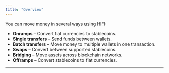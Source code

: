 ```yaml
---
title: "Overview"
---
```


You can move money in several ways using HIFI:

- **Onramps** – Convert fiat currencies to stablecoins.
- **Single transfers** – Send funds between wallets.
- **Batch transfers** – Move money to multiple wallets in one transaction.
- **Swaps** – Convert between supported stablecoins.
- **Bridging** – Move assets across blockchain networks.
- **Offramps** – Convert stablecoins to fiat currencies.

---
